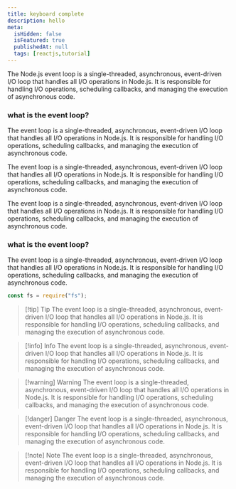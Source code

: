 ```yaml
---
title: keyboard complete
description: hello
meta:
  isHidden: false
  isFeatured: true
  publishedAt: null
  tags: [reactjs,tutorial]
---
```


The Node.js event loop is a single-threaded, asynchronous, event-driven I/O loop that handles all I/O operations in Node.js. It is responsible for handling I/O operations, scheduling callbacks, and managing the execution of asynchronous code.

### what is the event loop?

The event loop is a single-threaded, asynchronous, event-driven I/O loop that handles all I/O operations in Node.js. It is responsible for handling I/O operations, scheduling callbacks, and managing the execution of asynchronous code.

The event loop is a single-threaded, asynchronous, event-driven I/O loop that handles all I/O operations in Node.js. It is responsible for handling I/O operations, scheduling callbacks, and managing the execution of asynchronous code.

The event loop is a single-threaded, asynchronous, event-driven I/O loop that handles all I/O operations in Node.js. It is responsible for handling I/O operations, scheduling callbacks, and managing the execution of asynchronous code.

### what is the event loop?

The event loop is a single-threaded, asynchronous, event-driven I/O loop that handles all I/O operations in Node.js. It is responsible for handling I/O operations, scheduling callbacks, and managing the execution of asynchronous code.

```javascript
const fs = require("fs");
```

> [!tip] Tip
> The event loop is a single-threaded, asynchronous, event-driven I/O loop that handles all I/O operations in Node.js. It is responsible for handling I/O operations, scheduling callbacks, and managing the execution of asynchronous code.

> [!info] Info
> The event loop is a single-threaded, asynchronous, event-driven I/O loop that handles all I/O operations in Node.js. It is responsible for handling I/O operations, scheduling callbacks, and managing the execution of asynchronous code.

> [!warning] Warning
> The event loop is a single-threaded, asynchronous, event-driven I/O loop that handles all I/O operations in Node.js. It is responsible for handling I/O operations, scheduling callbacks, and managing the execution of asynchronous code.

> [!danger] Danger
> The event loop is a single-threaded, asynchronous, event-driven I/O loop that handles all I/O operations in Node.js. It is responsible for handling I/O operations, scheduling callbacks, and managing the execution of asynchronous code.

> [!note] Note
> The event loop is a single-threaded, asynchronous, event-driven I/O loop that handles all I/O operations in Node.js. It is responsible for handling I/O operations, scheduling callbacks, and managing the execution of asynchronous code.
